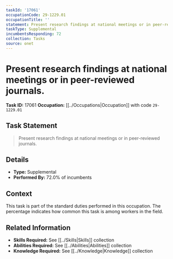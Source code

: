 ```yaml
---
taskId: '17061'
occupationCode: 29-1229.01
occupationTitle: ''
statement: Present research findings at national meetings or in peer-reviewed journals.
taskType: Supplemental
incumbentsResponding: 72
collection: Tasks
source: onet
---
```

# Present research findings at national meetings or in peer-reviewed journals.

**Task ID:** 17061
**Occupation:** [[../Occupations|Occupation]] with code `29-1229.01`

## Task Statement

> Present research findings at national meetings or in peer-reviewed journals.

## Details

- **Type:** Supplemental
- **Performed By:** 72.0% of incumbents

## Context

This task is part of the standard duties performed in this occupation. The percentage indicates how common this task is among workers in the field.

## Related Information

- **Skills Required:** See [[../Skills|Skills]] collection
- **Abilities Required:** See [[../Abilities|Abilities]] collection
- **Knowledge Required:** See [[../Knowledge|Knowledge]] collection
